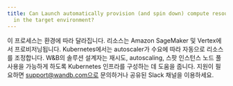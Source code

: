 ```yaml
---
title: Can Launch automatically provision (and spin down) compute resources for me
  in the target environment?
---
```


이 프로세스는 환경에 따라 달라집니다. 리소스는 Amazon SageMaker 및 Vertex에서 프로비저닝됩니다. Kubernetes에서는 autoscaler가 수요에 따라 자동으로 리소스를 조정합니다. W&B의 솔루션 설계자는 재시도, autoscaling, 스팟 인스턴스 노드 풀 사용을 가능하게 하도록 Kubernetes 인프라를 구성하는 데 도움을 줍니다. 지원이 필요하면 support@wandb.com으로 문의하거나 공유된 Slack 채널을 이용하세요.
